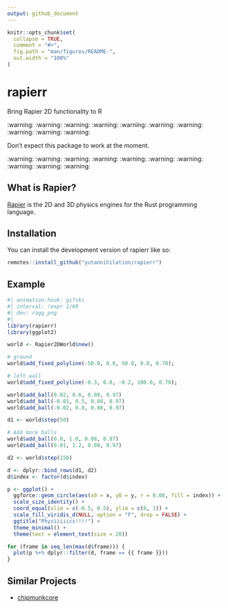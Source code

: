 ```yaml
---
output: github_document
---
```


<!-- README.md is generated from README.Rmd. Please edit that file -->

```r
knitr::opts_chunk$set(
  collapse = TRUE,
  comment = "#>",
  fig.path = "man/figures/README-",
  out.width = "100%"
)
```

# rapierr

Bring Rapier 2D functionality to R

<!-- badges: start -->
<!-- badges: end -->

:warning: :warning: :warning: :warning: :warning: :warning: :warning: :warning: :warning: :warning:

Don't expect this package to work at the moment.

:warning: :warning: :warning: :warning: :warning: :warning: :warning: :warning: :warning: :warning:

## What is Rapier?

[Rapier](https://github.com/dimforge/rapier) is the 2D and 3D physics engines for the Rust programming language. 

## Installation

You can install the development version of rapierr like so:

``` r
remotes::install_github("yutannihilation/rapierr")
```

## Example

```r
#| animation.hook: gifski
#| interval: !expr 1/60
#| dev: ragg_png
#| 
library(rapierr)
library(ggplot2)

world <- Rapier2DWorld$new()

# ground
world$add_fixed_polyline(-50.0, 0.0, 50.0, 0.0, 0.70);

# left wall
world$add_fixed_polyline(-0.3, 0.0, -0.2, 100.0, 0.70);

world$add_ball(0.02, 0.6, 0.08, 0.97)
world$add_ball(-0.01, 0.5, 0.08, 0.97)
world$add_ball(-0.02, 0.8, 0.08, 0.97)

d1 <- world$step(50)

# Add more balls
world$add_ball(0.0, 1.0, 0.08, 0.97)
world$add_ball(0.01, 1.2, 0.08, 0.97)

d2 <- world$step(150)

d <- dplyr::bind_rows(d1, d2)
d$index <- factor(d$index)

p <- ggplot() +
  ggforce::geom_circle(aes(x0 = x, y0 = y, r = 0.08, fill = index)) +
  scale_size_identity() +
  coord_equal(xlim = c(-0.5, 0.5), ylim = c(0, 1)) +
  scale_fill_viridis_d(NULL, option = "F", drop = FALSE) +
  ggtitle("Physiiiiics!!!!") +
  theme_minimal() +
  theme(text = element_text(size = 20))

for (frame in seq_len(max(d$frame))) {
  plot(p %+% dplyr::filter(d, frame == {{ frame }}))
}
```

## Similar Projects

- [chipmunkcore](https://github.com/coolbutuseless/chipmunkcore)
